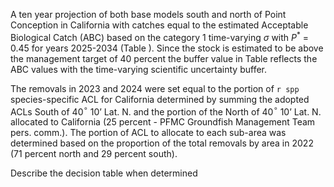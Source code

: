 A ten year projection of both base models south and north of Point Conception in California with catches equal to the estimated Acceptable Biological Catch (ABC) based on the category 1 time-varying $\sigma$ with $P^*$ = 0.45 for years 2025-2034 (Table \ref{tab:ca-proj}). Since the stock is estimated to be above the management target of 40 percent the buffer value in Table \ref{tab:ca-proj} reflects the ABC values with the time-varying scientific uncertainty buffer.

The removals in 2023 and 2024 were set equal to the portion of `r spp` species-specific ACL for California determined by summing the adopted ACLs South of 40$^\circ$ 10' Lat. N. and the portion of the North of 40$^\circ$ 10' Lat. N. allocated to California (25 percent - PFMC Groundfish Management Team pers. comm.). The portion of ACL to allocate to each sub-area was determined based on the proportion of the total removals by area in 2022 (71 percent north and 29 percent south). 

Describe the decision table when determined 

